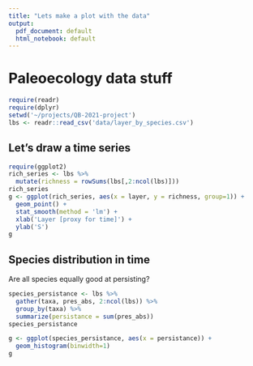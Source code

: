 ```yaml
---
title: "Lets make a plot with the data"
output:
  pdf_document: default
  html_notebook: default
---
```


# Paleoecology data stuff

```r
require(readr)
require(dplyr)
setwd('~/projects/QB-2021-project')
lbs <- readr::read_csv('data/layer_by_species.csv')
```

## Let's draw a time series

```r
require(ggplot2)
rich_series <- lbs %>%
  mutate(richness = rowSums(lbs[,2:ncol(lbs)]))
rich_series
g <- ggplot(rich_series, aes(x = layer, y = richness, group=1)) +
  geom_point() +
  stat_smooth(method = 'lm') +
  xlab('Layer [proxy for time]') +
  ylab('S')
g
```

## Species distribution in time

Are all species equally good at persisting?

```r
species_persistance <- lbs %>%
  gather(taxa, pres_abs, 2:ncol(lbs)) %>%
  group_by(taxa) %>%
  summarize(persistance = sum(pres_abs))
species_persistance

g <- ggplot(species_persistance, aes(x = persistance)) +
  geom_histogram(binwidth=1)
g
```
